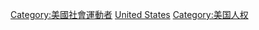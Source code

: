 {{Commonscat|Human rights activists from the United States}}

[[Category:美國社會運動者|Category:美國社會運動者]]
[[Category:各国人权运动者|United States]]
[[Category:美国人权|Category:美国人权]]